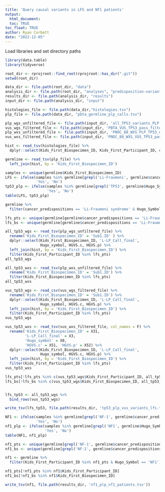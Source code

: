 ```yaml
---
title: 'Query causal variants in LFS and NF1 patients'
output: 
  html_document:
  toc: TRUE
toc_float: TRUE
author: Ryan Corbett
date: "2022-12-05"
---
```



Load libraries and set directory paths
```r
library(data.table)
library(tidyverse)

root_dir <- rprojroot::find_root(rprojroot::has_dir(".git"))
setwd(root_dir)

data_dir <- file.path(root_dir, "data")
analysis_dir <- file.path(root_dir, "analyses", "predisposition-variants")
results_dir <- file.path(analysis_dir, "results")
input_dir <- file.path(analysis_dir, "input")

histologies_file <- file.path(data_dir,"histologies.tsv")
plp_file <- file.path(data_dir, "pbta_germline_plp_calls.tsv")

plp_wgs_unfiltered_file <- file.path(input_dir, 'all_TP53_variants_PLP.tsv')
vus_wgs_filtered_file <- file.path(input_dir, 'PBTA_VUS_TP53_pass_filters.csv')
plp_wxs_unfiltered_file <- file.path(input_dir, 'PNOC_88_WXS_PLP_TP53_no_filter.txt')
vus_wxs_filtered_file <- file.path(input_dir, 'PNOC_88_WXS_VUS_TP53_pass_filters.txt')
```


```r
hist <- read_tsv(histologies_file) %>%
  dplyr::select(Kids_First_Biospecimen_ID, Kids_First_Participant_ID, cancer_predispositions)

germline <- read_tsv(plp_file) %>%
  left_join(hist, by = 'Kids_First_Biospecimen_ID')
```


```r
samples <- unique(germline$Kids_First_Biospecimen_ID)
LFS <- ifelse(samples %in% germline[grepl('Li-Fraumeni', germline$cancer_predispositions),]$Kids_First_Biospecimen_ID,
              'Yes', 'No')
tp53_plp <- ifelse(samples %in% germline[grepl('TP53', germline$Hugo_Symbol),]$Kids_First_Biospecimen_ID,
                   'Yes', 'No')
table(LFS, tp53_plp)

germline %>%
  filter(cancer_predispositions == 'Li-Fraumeni syndrome' & Hugo_Symbol == 'TP53')
```


```r
lfs_pts <- unique(germline[germline$cancer_predispositions == 'Li-Fraumeni syndrome' & !is.na(germline$cancer_predispositions),]$Kids_First_Participant_ID)
lfs_bs <- unique(germline[germline$cancer_predispositions == 'Li-Fraumeni syndrome' & !is.na(germline$cancer_predispositions),]$Kids_First_Biospecimen_ID)

all_tp53_wgs <- read_tsv(plp_wgs_unfiltered_file) %>%
  rename('Kids_First_Biospecimen_ID' = 'Sub1.ID' ) %>%
  dplyr::select(Kids_First_Biospecimen_ID, 'L-LP_Call_final',
                Hugo_symbol, HGVS.c, HGVS.p) %>%
  left_join(hist, by = 'Kids_First_Biospecimen_ID') %>%
  filter(Kids_First_Participant_ID %in% lfs_pts)
all_tp53_wgs

all_tp53_wxs <- read_tsv(plp_wxs_unfiltered_file) %>%
  rename('Kids_First_Biospecimen_ID' = 'Sub1.ID') %>%
  filter(Kids_First_Biospecimen_ID %in% lfs_pts)
all_tp53_wxs

vus_tp53_wgs <- read_csv(vus_wgs_filtered_file) %>%
  rename('Kids_First_Biospecimen_ID' = 'Sub1.ID') %>%
  dplyr::select(Kids_First_Biospecimen_ID, 'L-LP_Call_final',
                Hugo_symbol, HGVS.c, HGVS.p) %>%
  left_join(hist, by = 'Kids_First_Biospecimen_ID') %>%
  filter(Kids_First_Participant_ID %in% lfs_pts)
vus_tp53_wgs

vus_tp53_wxs <- read_tsv(vus_wxs_filtered_file, col_names = F) %>%
  rename('Kids_First_Biospecimen_ID' = X31,
         'L-LP_Call_final' = X3,
         'Hugo_symbol' = X8,
         'HGVS.c' = X51, 'HGVS.p' = X52) %>%
  dplyr::select(Kids_First_Biospecimen_ID, 'L-LP_Call_final',
                Hugo_symbol, HGVS.c, HGVS.p) %>%
  left_join(hist, by = 'Kids_First_Biospecimen_ID') %>%
  filter(Kids_First_Participant_ID %in% lfs_pts)
vus_tp53_wxs

lfs_pts[!lfs_pts %in% c(vus_tp53_wgs$Kids_First_Participant_ID, all_tp53_wgs$Kids_First_Participant_ID)]
lfs_bs[!lfs_bs %in% c(vus_tp53_wgs$Kids_First_Biospecimen_ID, all_tp53_wgs$Kids_First_Biospecimen_ID)]


lfs_tp53 <- all_tp53_wgs %>%
  bind_rows(vus_tp53_wgs)

write_tsv(lfs_tp53, file.path(results_dir, 'tp53_plp_vus_variants_lfs.tsv'))
```


```r
NF1 <- ifelse(samples %in% germline[grepl('NF-1', germline$cancer_predispositions),]$Kids_First_Biospecimen_ID,
              'Yes', 'No')
nf1_plp <- ifelse(samples %in% germline[grepl('NF1', germline$Hugo_Symbol),]$Kids_First_Biospecimen_ID,
                  'Yes', 'No')
table(NF1, nf1_plp)

nf1_pts <- unique(germline[grepl('NF-1', germline$cancer_predispositions),]$Kids_First_Participant_ID)
nf1_bs <- unique(germline[grepl('NF-1', germline$cancer_predispositions),]$Kids_First_Biospecimen_ID)

nf1 <- germline %>%
  filter(Kids_First_Participant_ID %in% nf1_pts & Hugo_Symbol == 'NF1')

nf1_pts[!nf1_pts %in% nf1$Kids_First_Participant_ID]
nf1_bs[!nf1_bs %in% nf1$Kids_First_Biospecimen_ID]

write_tsv(nf1, file.path(results_dir, 'nf1_plp_nf1_patients.tsv'))
```
